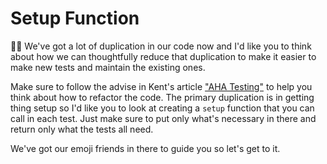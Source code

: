 # Setup Function

🧝‍♀️ We've got a lot of duplication in our code now and I'd like you to think
about how we can thoughtfully reduce that duplication to make it easier to make
new tests and maintain the existing ones.

Make sure to follow the advise in Kent's article
["AHA Testing"](https://kentcdodds.com/blog/aha-testing) to help you think about
how to refactor the code. The primary duplication is in getting thing setup
so I'd like you to look at creating a `setup` function that you can call in each
test. Just make sure to put only what's necessary in there and return only what
the tests all need.

We've got our emoji friends in there to guide you so let's get to it.
